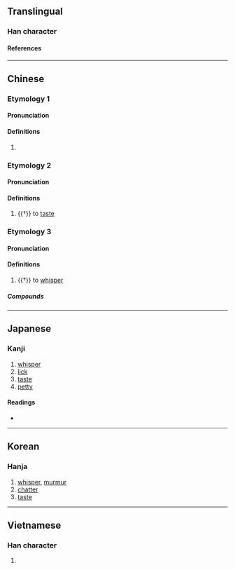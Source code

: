 {{character info}}
==Translingual==

===Han character===
{{Han char|rn=30|rad=口|as=05|sn=8|four=61060|canj=RYR|ids=⿰口占}}

====References====
{{Han ref|kx=0182.040|dkj=03446|dj=0401.050|hdz=10599.150|uh=546B}}

----

==Chinese==
{{zh-forms}}

===Etymology 1===

====Pronunciation====
{{zh-pron
|m=zhān
|c=zim1
|cat=
}}

====Definitions====
{{zh-hanzi}}

# {{only used in|zh|呫噸}}

===Etymology 2===

====Pronunciation====
{{zh-pron
|m=tiè
|c=tip3
|oc=y
|cat=
}}

====Definitions====
{{zh-hanzi}}

# {{†}} to [[taste]]

===Etymology 3===

====Pronunciation====
{{zh-pron
|m=chè
|cat=
}}

====Definitions====
{{zh-hanzi}}

# {{†}} to [[whisper]]

=====Compounds=====
{{zh-der|呫嗫}}

----

==Japanese==

===Kanji===
{{ja-kanji|grade=|rs=口05}}

# [[whisper]]
# [[lick]]
# [[taste]]
# [[petty]]

====Readings====
* {{ja-readings|on=[[てふ]] (tefu), [[せふ]] (sefu), [[てん]] (ten)|kun=[[なめる]] (nameru), [[ささやく]] (sasayaku), [[しゃべる]] (shaberu)}}

----

==Korean==

===Hanja===
{{ko-hanja|첩}}

# [[whisper]], [[murmur]]
# [[chatter]]
# [[taste]]

----

==Vietnamese==

===Han character===
{{vi-readings|reading=[[chiếp]], [[chím]], [[chễm]], [[chỉm]], [[chiêm]], [[chòm]], [[chõm]], [[dụm]], [[nhóm]], [[xúm]], [[chùm]], [[chúm]], [[giụm]]|rs=口05}}

# {{rfdef|vi|sort=口05}}